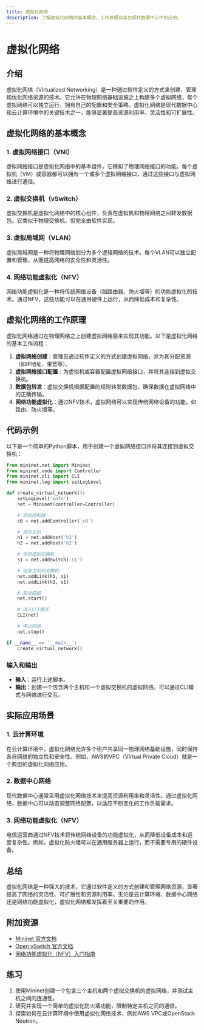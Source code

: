 ```yaml
---
title: 虚拟化网络
description: 了解虚拟化网络的基本概念、工作原理及其在现代数据中心中的应用。
---
```


# 虚拟化网络

## 介绍

虚拟化网络（Virtualized Networking）是一种通过软件定义的方式来创建、管理和优化网络资源的技术。它允许在物理网络基础设施之上构建多个虚拟网络，每个虚拟网络可以独立运行，拥有自己的配置和安全策略。虚拟化网络是现代数据中心和云计算环境中的关键技术之一，能够显著提高资源利用率、灵活性和可扩展性。

## 虚拟化网络的基本概念

### 1. 虚拟网络接口（VNI）
虚拟网络接口是虚拟化网络中的基本组件，它模拟了物理网络接口的功能。每个虚拟机（VM）或容器都可以拥有一个或多个虚拟网络接口，通过这些接口与虚拟网络进行通信。

### 2. 虚拟交换机（vSwitch）
虚拟交换机是虚拟化网络中的核心组件，负责在虚拟机和物理网络之间转发数据包。它类似于物理交换机，但完全由软件实现。

### 3. 虚拟局域网（VLAN）
虚拟局域网是一种将物理网络划分为多个逻辑网络的技术。每个VLAN可以独立配置和管理，从而提高网络的安全性和灵活性。

### 4. 网络功能虚拟化（NFV）
网络功能虚拟化是一种将传统网络设备（如路由器、防火墙等）的功能虚拟化的技术。通过NFV，这些功能可以在通用硬件上运行，从而降低成本和复杂性。

## 虚拟化网络的工作原理

虚拟化网络通过在物理网络之上创建虚拟网络层来实现其功能。以下是虚拟化网络的基本工作流程：

1. **虚拟网络创建**：管理员通过软件定义的方式创建虚拟网络，并为其分配资源（如IP地址、带宽等）。
2. **虚拟网络接口配置**：为虚拟机或容器配置虚拟网络接口，并将其连接到虚拟交换机。
3. **数据包转发**：虚拟交换机根据配置的规则转发数据包，确保数据在虚拟网络中的正确传输。
4. **网络功能虚拟化**：通过NFV技术，虚拟网络可以实现传统网络设备的功能，如路由、防火墙等。

## 代码示例

以下是一个简单的Python脚本，用于创建一个虚拟网络接口并将其连接到虚拟交换机：

```python
from mininet.net import Mininet
from mininet.node import Controller
from mininet.cli import CLI
from mininet.log import setLogLevel

def create_virtual_network():
    setLogLevel('info')
    net = Mininet(controller=Controller)

    # 添加控制器
    c0 = net.addController('c0')

    # 添加主机
    h1 = net.addHost('h1')
    h2 = net.addHost('h2')

    # 添加虚拟交换机
    s1 = net.addSwitch('s1')

    # 连接主机到交换机
    net.addLink(h1, s1)
    net.addLink(h2, s1)

    # 启动网络
    net.start()

    # 进入CLI模式
    CLI(net)

    # 停止网络
    net.stop()

if __name__ == '__main__':
    create_virtual_network()
```

### 输入和输出

- **输入**：运行上述脚本。
- **输出**：创建一个包含两个主机和一个虚拟交换机的虚拟网络。可以通过CLI模式与网络进行交互。

## 实际应用场景

### 1. 云计算环境
在云计算环境中，虚拟化网络允许多个租户共享同一物理网络基础设施，同时保持各自网络的独立性和安全性。例如，AWS的VPC（Virtual Private Cloud）就是一个典型的虚拟化网络应用。

### 2. 数据中心网络
现代数据中心通常采用虚拟化网络技术来提高资源利用率和灵活性。通过虚拟化网络，数据中心可以动态调整网络配置，以适应不断变化的工作负载需求。

### 3. 网络功能虚拟化（NFV）
电信运营商通过NFV技术将传统网络设备的功能虚拟化，从而降低设备成本和运营复杂性。例如，虚拟化防火墙可以在通用服务器上运行，而不需要专用的硬件设备。

## 总结

虚拟化网络是一种强大的技术，它通过软件定义的方式创建和管理网络资源，显著提高了网络的灵活性、可扩展性和资源利用率。无论是云计算环境、数据中心网络还是网络功能虚拟化，虚拟化网络都发挥着至关重要的作用。

## 附加资源

- [Mininet 官方文档](http://mininet.org/)
- [Open vSwitch 官方文档](https://www.openvswitch.org/)
- [网络功能虚拟化（NFV）入门指南](https://www.sdxcentral.com/nfv/)

## 练习

1. 使用Mininet创建一个包含三个主机和两个虚拟交换机的虚拟网络，并测试主机之间的连通性。
2. 研究并实现一个简单的虚拟化防火墙功能，限制特定主机之间的通信。
3. 探索如何在云计算环境中使用虚拟化网络技术，例如AWS VPC或OpenStack Neutron。
